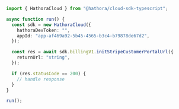 ```typescript InitStripeCustomerPortalUrl.ts
import { HathoraCloud } from "@hathora/cloud-sdk-typescript";

async function run() {
  const sdk = new HathoraCloud({
    hathoraDevToken: "",
    appId: "app-af469a92-5b45-4565-b3c4-b79878de67d2",
  });

  const res = await sdk.billingV1.initStripeCustomerPortalUrl({
    returnUrl: "string",
  });

  if (res.statusCode == 200) {
    // handle response
  }
}

run();
```
